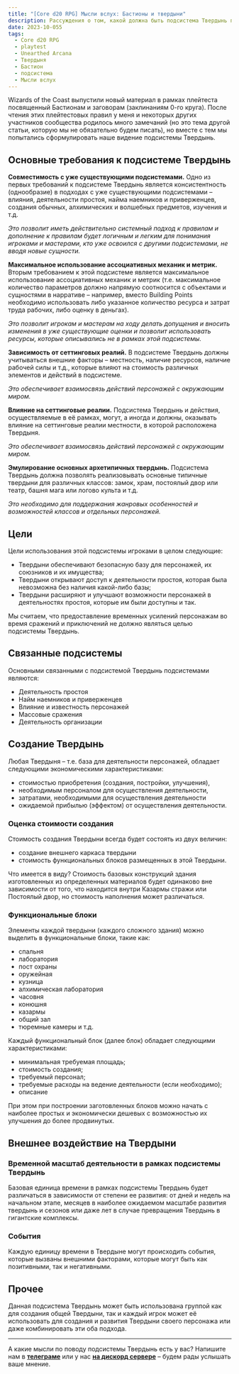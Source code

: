 ```yaml
---
title: "[Core d20 RPG] Мысли вслух: Бастионы и твердыни"
description: Рассуждения о том, какой должна быть подсистема Твердынь по развитию базы персонажей
date: 2023-10-055
tags:
  - Core d20 RPG
  - playtest
  - Unearthed Arcana
  - Твердыня
  - Бастион
  - подсистема
  - Мысли вслух
---
```


Wizards of the Coast выпустили новый материал в рамках плейтеста посвященный Бастионам и заговорам (заклинаниям 0-го круга). После чтения этих плейтестовых правил у меня и некоторых других участников сообщества родилось много замечаний (но это тема другой статьи, которую мы не обязательно будем писать), но вместе с тем мы попытались сформулировать наше видение подсистемы Твердынь.

## Основные требования к подсистеме Твердынь

**Совместимость с уже существующими подсистемами.** Одно из первых требований к подсистеме Твердынь является консистентность (однообразие) в подходах с уже существующими подсистемами – влияния, деятельности простоя, найма наемников и приверженцев, создания обычных, алхимических и волшебных предметов, изучения и т.д.

*Это позволит иметь действительно системный подход к правилам и дополнение к правилам будет логичным и легким для понимания игроками и мастерами, кто уже освоился с другими подсистемами, не вводя новые сущности.*

**Максимальное использование ассоциативных механик и метрик.** Вторым требованием к этой подсистеме является максимальное использование ассоциативных механик и метрик (т.е. максимальное количество параметров должно напрямую соотносится с объектами и сущностями в нарративе – например, вместо Building Points необходимо использовать либо указанное количество ресурса и затрат труда рабочих, либо оценку в деньгах).

*Это позволит игрокам и мастерам на ходу делать допущения и вносить изменения в уже существующие оценки и позволит использовать ресурсы, которые описывались не в рамках этой подсистемы.*

**Зависимость от сеттинговых реалий.** В подсистеме Твердынь должны учитываться внешние факторы – местность, наличие ресурсов, наличие рабочей силы и т.д., которые влияют на стоимость различных элементов и действий в подсистеме.

*Это обеспечивает взаимосвязь действий персонажей с окружающим миром.*

**Влияние на сеттинговые реалии.** Подсистема Твердынь и действия, осуществляемые в её рамках, могут, а иногда и должны, оказывать влияние на сеттинговые реалии местности, в которой расположена Твердыня.

*Это обеспечивает взаимосвязь действий персонажей с окружающим миром.*

**Эмулирование основных архетипичных твердынь.** Подсистема Твердынь должна позволять реализовывать основные типичные твердыни для различных классов: замок, храм, постоялый двор или театр, башня мага или логово культа и т.д.

*Это необходимо для поддержания жанровых особенностей и возможностей классов и отдельных персонажей.*

## Цели

Цели использования этой подсистемы игроками в целом следующие:

-   Твердыни обеспечивают безопасную базу для персонажей, их союзников и их имущества;
-   Твердыни открывают доступ к деятельности простоя, которая была невозможна без наличия какой-либо базы;
-   Твердыни расширяют и улучшают возможности персонажей в деятельностях простоя, которые им были доступны и так.

Мы считаем, что предоставление временных усилений персонажам во время сражений и приключений не должно являться целью подсистемы Твердынь.

## Связанные подсистемы

Основными связанными с подсистемой Твердынь подсистемами являются:

-   Деятельность простоя
-   Найм наемников и приверженцев
-   Влияние и известность персонажей
-   Массовые сражения
-   Деятельность организации

## Создание Твердынь

Любая Твердыня – т.е. база для деятельности персонажей, обладает следующими экономическими характеристиками:

-   стоимостью приобретения (создания, постройки, улучшения),
-   необходимым персоналом для осуществления деятельности,
-   затратами, необходимыми для осуществления деятельности
-   ожидаемой прибылью (эффектом) от осуществления деятельности.

### Оценка стоимости создания

Стоимость создания Твердыни всегда будет состоять из двух величин:

-   создание внешнего каркаса твердыни
-   стоимость функциональных блоков размещенных в этой Твердыни.

Что имеется в виду? Стоимость базовых конструкций здания изготовленных из определенных материалов будет одинаково вне зависимости от того, что находится внутри Казармы стражи или Постоялый двор, но стоимость наполнения может различаться.

### Функциональные блоки

Элементы каждой твердыни (каждого сложного здания) можно выделить в функциональные блоки, такие как:

-   спальня
-   лаборатория
-   пост охраны
-   оружейная
-   кузница
-   алхимическая лаборатория
-   часовня
-   конюшня
-   казармы
-   общий зал
-   тюремные камеры и т.д.

Каждый функциональный блок (далее блок) обладает следующими характеристиками:

-   минимальная требуемая площадь;
-   стоимость создания;
-   требуемый персонал;
-   требуемые расходы на ведение деятельности (если необходимо);
-   описание

При этом при построении заготовленных блоков можно начать с наиболее простых и экономически дешевых с возможностью их улучшения до более продвинутых.

## Внешнее воздействие на Твердыни

### Временной масштаб деятельности в рамках подсистемы Твердынь

Базовая единица времени в рамках подсистемы Твердынь будет различаться в зависимости от степени ее развития: от дней и недель на начальном этапе, месяцев в наиболее ожидаемом масштабе развития твердынь и сезонов или даже лет в случае превращения Твердынь в гигантские комплексы.

### События

Каждую единицу времени в Твердыне могут происходить события, которые вызваны внешними факторами, которые могут быть как позитивными, так и негативными.

## Прочее

Данная подсистема Твердынь может быть использована группой как для создания общей Твердыни, так и каждый игрок может её использовать для создания и развития Твердыни своего персонажа или даже комбинировать эти оба подхода.

---

А какие мысли по поводу подсистемы Твердынь есть у вас? Напишите нам в [**телеграме**](https://t.me/cyborgs_and_mages) или у нас [**на дискорд сервере**](https://discord.gg/yrJqvCqU3w) – будем рады услышать ваше мнение.

